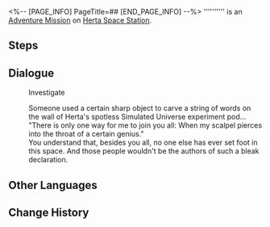 <%-- [PAGE_INFO]
PageTitle=##
[END_PAGE_INFO] --%>
{{Stub|Dialogue.}}
{{Mission Infobox
|id            = 8026402
|title         = 
|image         = <!--Mission .png-->
|type          = Adventure
|event_name    = 
|chapter       = 
|requirements  = [[Adventure Mission]] ''[[Antinomic Waltz]]'' completed
|summary       = <!--official mission summary from Fate's Atlas-->
|characters    = Trailblazer
|startLocation = [[Herta Space Station]] - [[Herta's Office]]
|world         = Herta Space Station
|area          = Herta's Office
|prev          = Antinomic Waltz
|next          = 
|rewards       = 
}}
'''''''''' is an [[Adventure Mission]] on [[Herta Space Station]].

==Steps==


<!--
==Gameplay Notes==

--><!--
==Trial Character==

-->
==Dialogue==
{{Stub Dialogue}}

:{{DIcon|Loupe}} Investigate
:Someone used a certain sharp object to carve a string of words on the wall of Herta's spotless Simulated Universe experiment pod...
:"There is only one way for me to join you all: When my scalpel pierces into the throat of a certain genius."
:You understand that, besides you all, no one else has ever set foot in this space. And those people wouldn't be the authors of such a bleak declaration.
{{Dialogue End}}

==Other Languages==
{{Other Languages
|en   = 
|zhs  = 
|zht  = 
|ja   = 
|ko   = 
|es   = 
|fr   = 
|ru   = 
|th   = 
|vi   = 
|de   = 
|id   = 
|pt   = 
}}

==Change History==
{{Change History|2.6}}

